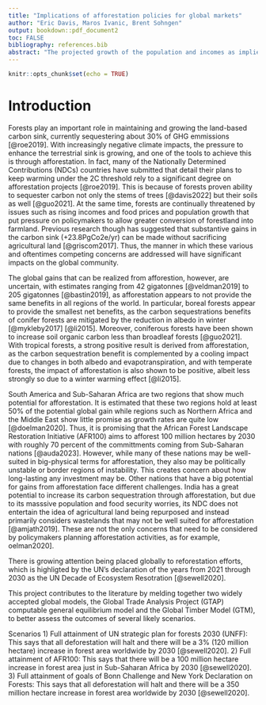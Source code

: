 ```yaml
---
title: "Implications of afforestation policies for global markets"
author: "Eric Davis, Maros Ivanic, Brent Sohngen"
output: bookdown::pdf_document2
toc: FALSE
bibliography: references.bib
abstract: "The projected growth of the population and incomes as implied by various shared socioeconomic pathways is expected to create  pressures on converting forests into farmland as food prices increase. Depending on the specific path taken, SSP1 through SSP5, and the continuation of the current trends in agricultural productivity growth, the market impacts are expected to vary but generally resulting in increases in food prices. Policies aimed at reversing the deforestation trend by afforesting crop land would result in severe negative market impacts such as  higher food prices, especially in low agriculutrla productivity/high population growht scenarios."
---
```


```r
knitr::opts_chunk$set(echo = TRUE)
```

\doublespacing

# Introduction
Forests play an important role in maintaining and growing the land-based carbon sink, currently sequestering about 30% of GHG emmissions [@roe2019]. With increasingly negative climate impacts, the pressure to enhance the terrestrial sink is growing, and one of the tools to achieve this is through afforestation. In fact, many of the Nationally Determined Contributions (NDCs)  countries have submitted that detail their plans to keep warming under the 2C threshold rely to a significant degree on afforestation projects [@roe2019]. This is because of forests proven ability to sequester carbon not only the stems of trees [@davis2022] but their soils as well [@guo2021].  At the same time, forests are continually threatened by issues such as rising incomes and food prices and population growth that put pressure on policymakers to allow greater conversion of forestland into farmland. Previous research though has suggested that substantive gains in the carbon sink (+23.8PgCo2e/yr) can be made without sacrificing agricultural land [@griscom2017]. Thus, the manner in which these various and oftentimes competing concerns are addressed will have significant impacts on the global community. 

The global gains that can be realized from afforestion, however, are uncertain, with estimates ranging from 42 gigatonnes [@veldman2019] to 205 gigatonnes [@bastin2019], as afforestation appears to not provide the same benefits in all regions of the world. In particular, boreal forests appear to provide the smallest net benefits, as the carbon sequestrations benefits of conifer forests are mitigated by the reduction in albedo in winter [@mykleby2017] [@li2015]. Moreover, coniferous forests have been shown to increase soil organic carbon less than broadleaf forests [@guo2021]. With tropical forests, a strong positive result is derived from afforestation, as the carbon sequestration benefit is complemented by a cooling impact due to changes in both albedo and evapotranspiration, and with temperate forests, the impact of afforestation is also shown to be positive, albeit less strongly so due to a winter warming effect [@li2015]. 

South America and Sub-Saharan Africa are two regions that show much potential for afforestation. It is estimated that these two regions hold at least 50% of the potential global gain while regions such as Northern Africa and the Middle East show little promise as growth rates are quite low [@doelman2020]. Thus, it is promising that the African Forest Landscape Restoration Initiative (AFR100) aims to afforest 100 million hectares by 2030 with roughly 70 percent of the committments coming from Sub-Saharan nations [@auda2023]. However, while many of these nations may be well-suited in big-physical terms for afforestation, they also may be politically unstable or border regions of instability. This creates concern about how long-lasting any investment may be. Other nations that have a big potential for gains from afforestation face different challenges. India has a great potential to increase its carbon sequestration through afforestation, but due to its masssive population and food security worries, its NDC does not entertain the idea of agricultural land being repurposed and instead primarily considers wastelands that may not be well suited for afforestation [@amjath2019].
These are not the only concerns that need to be considered by policymakers planning afforestation activities, as for example, oelman2020]. 

There is growing attention being placed globally to reforestation efforts, which is highligted by the UN's declaration of the years from 2021 through 2030 as the UN Decade of Ecosystem Resotration [@sewell2020].

This project contributes to the literature by melding together two widely accepted global models, the Global Trade Analysis Project (GTAP) computable general equilibrium model and the Global Timber Model (GTM), to better assess the outcomes of several likely scenarios. 

Scenarios
1) Full attainment of UN strategic plan for forests 2030 (UNFF):  This says that all deforestation will halt and there will be a 3% (120 million hectare) increase in forest area worldwide by 2030 [@sewell2020].
2) Full attainment of AFR100:  This says that there will be a 100 million hectare increase in forest area just in Sub-Saharan Africa by 2030 [@sewell2020].
3) Full attainment of goals of Bonn Challenge and New York Declaration on Forests:  This says that all deforestation will halt and there will be a 350 million hectare increase in forest area worldwide by 2030 [@sewell2020].
